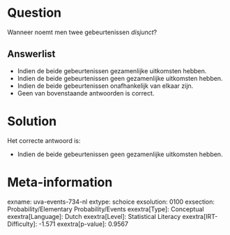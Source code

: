 Question
========

Wanneer noemt men twee gebeurtenissen *disjunct*?

Answerlist
----------

* Indien de beide gebeurtenissen gezamenlijke uitkomsten hebben.
* Indien de beide gebeurtenissen geen gezamenlijke uitkomsten hebben.
* Indien de beide gebeurtenissen onafhankelijk van elkaar zijn.
* Geen van bovenstaande antwoorden is correct.

Solution
========

Het correcte antwoord is: 

* Indien de beide gebeurtenissen geen gezamenlijke uitkomsten hebben.

Meta-information
================
exname: uva-events-734-nl
extype: schoice
exsolution: 0100
exsection: Probability/Elementary Probability/Events
exextra[Type]: Conceptual
exextra[Language]: Dutch
exextra[Level]: Statistical Literacy
exextra[IRT-Difficulty]: -1.571
exextra[p-value]: 0.9567
